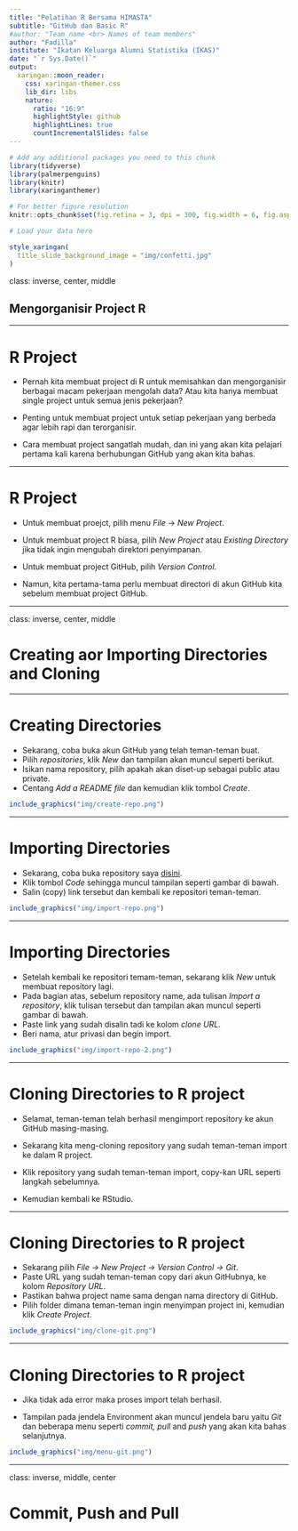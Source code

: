```yaml
---
title: "Pelatihan R Bersama HIMASTA"
subtitle: "GitHub dan Basic R"
#author: "Team name <br> Names of team members"
author: "Fadilla"
institute: "Ikatan Keluarga Alumni Statistika (IKAS)"
date: "`r Sys.Date()`"
output:
  xaringan::moon_reader:
    css: xaringan-themer.css
    lib_dir: libs
    nature:
      ratio: "16:9"
      highlightStyle: github
      highlightLines: true
      countIncrementalSlides: false
---
```


```r
# Add any additional packages you need to this chunk
library(tidyverse)
library(palmerpenguins)
library(knitr)
library(xaringanthemer)
```

```r
# For better figure resolution
knitr::opts_chunk$set(fig.retina = 3, dpi = 300, fig.width = 6, fig.asp = 0.618, out.width = "80%")
```

```r
# Load your data here
```

```r
style_xaringan(
  title_slide_background_image = "img/confetti.jpg"
)
```

class: inverse, center, middle

## Mengorganisir Project R

---

# R Project
- Pernah kita membuat project di R untuk memisahkan dan mengorganisir berbagai macam pekerjaan mengolah data? Atau kita hanya membuat single project untuk semua jenis pekerjaan?

- Penting untuk membuat project untuk setiap pekerjaan yang berbeda agar lebih rapi dan terorganisir. 

- Cara membuat project sangatlah mudah, dan ini yang akan kita pelajari pertama kali karena berhubungan GitHub yang akan kita bahas.

---

# R Project
- Untuk membuat proejct, pilih menu *File* -> *New Project*.

- Untuk membuat project R biasa, pilih *New Project* atau *Existing Directory* jika tidak ingin mengubah direktori penyimpanan.

- Untuk membuat project GitHub, pilih *Version Control*.

- Namun, kita pertama-tama perlu membuat directori di akun GitHub kita sebelum membuat project GitHub.

---

class: inverse, center, middle

# Creating aor Importing Directories and Cloning

---

# Creating Directories

- Sekarang, coba buka akun GitHub yang telah teman-teman buat.
- Pilih *repositories*, klik *New* dan tampilan akan muncul seperti berikut.
- Isikan nama repository, pilih apakah akan diset-up sebagai public atau private.
- Centang *Add a README file* dan kemudian klik tombol *Create*.

```r

include_graphics("img/create-repo.png")

```
---

# Importing Directories

- Sekarang, coba buka repository saya [disini](https://github.com/riki-herliansyah/himasta).
- Klik tombol *Code* sehingga muncul tampilan seperti gambar di bawah.
- Salin (copy) link tersebut dan kembali ke repositori teman-teman.

```r

include_graphics("img/import-repo.png")

```

---

# Importing Directories

- Setelah kembali ke repositori temam-teman, sekarang klik *New* untuk membuat repository lagi.
- Pada bagian atas, sebelum repository name, ada tulisan *Import a repository*, klik tulisan tersebut dan tampilan akan muncul seperti gambar di bawah.
- Paste link yang sudah disalin tadi ke kolom *clone URL*.
- Beri nama, atur privasi dan begin import.

```r

include_graphics("img/import-repo-2.png")

```

---

# Cloning Directories to R project

- Selamat, teman-teman telah berhasil mengimport repository ke akun GitHub masing-masing.

- Sekarang kita meng-cloning repository yang sudah teman-teman import ke dalam R project.

- Klik repository yang sudah teman-teman import, copy-kan URL seperti langkah sebelumnya.

- Kemudian kembali ke RStudio. 

---

# Cloning Directories to R project

- Sekarang pilih *File -> New Project -> Version Control -> Git*.
- Paste URL yang sudah teman-teman copy dari akun GitHubnya, ke kolom *Repository URL*.
- Pastikan bahwa project name sama dengan nama directory di GitHub.
- Pilih folder dimana teman-teman ingin menyimpan project ini, kemudian klik *Create Project*.

```r

include_graphics("img/clone-git.png")

```
---

# Cloning Directories to R project

- Jika tidak ada error maka proses import telah berhasil.

- Tampilan pada jendela Environment akan muncul jendela baru yaitu *Git* dan beberapa menu seperti *commit, pull* and *push* yang akan kita bahas selanjutnya.

```r

include_graphics("img/menu-git.png")

```

---

class: inverse, middle, center

# Commit, Push and Pull 

